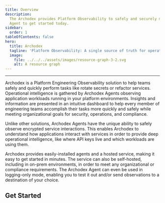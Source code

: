 ```yaml
---
title: Overview
description:
  The Archodex provides Platform Observability to safely and securely manage all your applications. Install the Archodex
  Agent to get started today.
sidebar:
  order: 1
tableOfContents: false
hero:
  title: Archodex
  tagline: 'Platform Observability: A single source of truth for operational intelligence'
  image:
    file: ../../../assets/images/resource-graph-3-2.svg
    alt: A resource graph
---
```



---

Archodex is a Platform Engineering Observability solution to help teams safely and quickly perform tasks like rotate
secrets or refactor services. Operational intelligence is gathered by Archodex Agents observing application workloads
running in your platform environments. Insights and information are presented in an intuitive dashboard to help every
member of engineering teams accomplish their tasks more quickly and safely while meeting organizational goals for
security, operations, and compliance.

Unlike other solutions, Archodex Agents have the unique ability to safely observe encrypted service interactions. This
enables Archodex to understand how applications interact with services in order to provide deep operational
intelligence, like where API keys live and which workloads are using them.

Archodex provides easily-installed agents and a hosted service, making it easy to get started in minutes. The service
can also be self-hosted, including in on-prem environments, in order to meet any organizational or compliance
requirements. The Archodex Agent can even be used in logging-only mode, enabling you to test it out and/or send
observations to a destination of your choice.

## Get Started

<CardGrid>
  <LinkCard
    title="Quick Start"
    description="Get started in minutes with a free Archodex.com account"
    href="/docs/quick-start"
  />
  <LinkCard
    title="Install Agent"
    description="Install the Archodex Agent in your platform or in individual workloads"
    href="/docs/agent"
  />
  <LinkCard
    title="Archodex Dashboard"
    description="Learn how to use the Archodex Dashboard to accomplish tasks"
    href="/docs/dashboard"
  />
  <LinkCard
    title="Self-Host"
    description="Learn how to self-host the Archodex service in the cloud or on-prem"
    href="/docs/self-host"
  />
</CardGrid>
